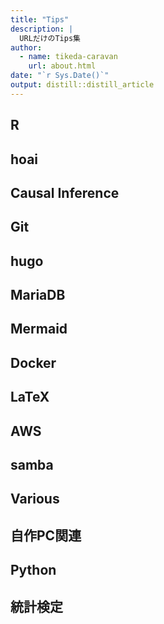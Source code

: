 ```yaml
---
title: "Tips"
description: |
  URLだけのTips集
author:
  - name: tikeda-caravan
    url: about.html
date: "`r Sys.Date()`"
output: distill::distill_article
---
```


## R

## hoai

## Causal Inference

## Git

## hugo

## MariaDB

## Mermaid

## Docker

## LaTeX

## AWS

## samba

## Various

## 自作PC関連

## Python

## 統計検定

